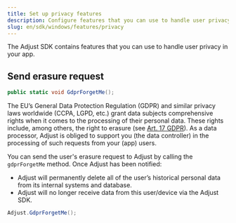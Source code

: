 ```yaml
---
title: Set up privacy features
description: Configure features that you can use to handle user privacy in your app.
slug: en/sdk/windows/features/privacy
---
```


The Adjust SDK contains features that you can use to handle user privacy in your app.

## Send erasure request

```cs title="Method signature"
public static void GdprForgetMe();
```

The EU’s General Data Protection Regulation (GDPR) and similar privacy laws worldwide (CCPA, LGPD, etc.) grant data subjects comprehensive rights when it comes to the processing of their personal data. These rights include, among others, the right to erasure (see [Art. 17 GDPR](https://gdpr.eu/article-17-right-to-be-forgotten/)). As a data processor, Adjust is obliged to support you (the data controller) in the processing of such requests from your (app) users.

You can send the user's erasure request to Adjust by calling the `gdprForgetMe` method. Once Adjust has been notified:

-  Adjust will permanently delete all of the user’s historical personal data from its internal systems and database.
-  Adjust will no longer receive data from this user/device via the Adjust SDK.

```cs
Adjust.GdprForgetMe();
```
